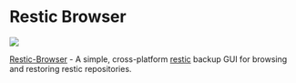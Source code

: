 # Restic Browser

<p style={{ "text-align": "center" }}>
  <img
    src={require("@site/static/img/showcase/restic-browser-2.png").default}
  />
  <br />
</p>

[Restic-Browser](https://github.com/emuell/restic-browser) - A simple, cross-platform [restic](https://github.com/restic/restic) backup GUI for browsing and restoring restic repositories.
